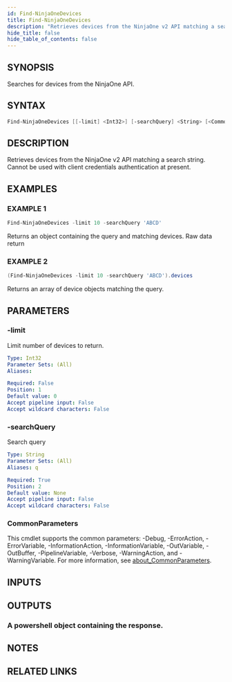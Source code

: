 ```yaml
---
id: Find-NinjaOneDevices
title: Find-NinjaOneDevices
description: "Retrieves devices from the NinjaOne v2 API matching a search string. Cannot be used with client credentials authentication at present."
hide_title: false
hide_table_of_contents: false
---
```


## SYNOPSIS

Searches for devices from the NinjaOne API.

## SYNTAX

```powershell
Find-NinjaOneDevices [[-limit] <Int32>] [-searchQuery] <String> [<CommonParameters>]
```

## DESCRIPTION

Retrieves devices from the NinjaOne v2 API matching a search string.
Cannot be used with client credentials authentication at present.

## EXAMPLES

### EXAMPLE 1

```powershell
Find-NinjaOneDevices -limit 10 -searchQuery 'ABCD'
```

Returns an object containing the query and matching devices.
Raw data return

### EXAMPLE 2

```powershell
(Find-NinjaOneDevices -limit 10 -searchQuery 'ABCD').devices
```

Returns an array of device objects matching the query.

## PARAMETERS

### -limit

Limit number of devices to return.

```yaml
Type: Int32
Parameter Sets: (All)
Aliases:

Required: False
Position: 1
Default value: 0
Accept pipeline input: False
Accept wildcard characters: False
```

### -searchQuery

Search query

```yaml
Type: String
Parameter Sets: (All)
Aliases: q

Required: True
Position: 2
Default value: None
Accept pipeline input: False
Accept wildcard characters: False
```

### CommonParameters

This cmdlet supports the common parameters: -Debug, -ErrorAction, -ErrorVariable, -InformationAction, -InformationVariable, -OutVariable, -OutBuffer, -PipelineVariable, -Verbose, -WarningAction, and -WarningVariable. For more information, see [about_CommonParameters](http://go.microsoft.com/fwlink/?LinkID=113216).

## INPUTS

## OUTPUTS

### A powershell object containing the response.

## NOTES

## RELATED LINKS
